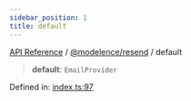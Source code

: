 ```yaml
---
sidebar_position: 1
title: default
---
```


[API Reference](/api-reference/@modelence/resend/variables/../../../index) / [@modelence/resend](/api-reference/@modelence/resend/variables/../index) / default

> **default**: `EmailProvider`

Defined in: [index.ts:97](https://github.com/modelence/modelence/blob/58d9840d767e7a8a0d115fc2e0a7f7e6118771e6/packages/resend/src/index.ts#L97)
